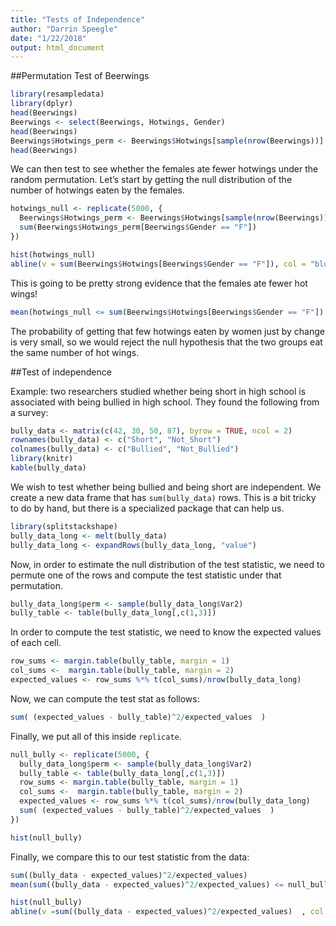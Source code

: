 ```yaml
---
title: "Tests of Independence"
author: "Darrin Speegle"
date: "1/22/2018"
output: html_document
---
```


##Permutation Test of Beerwings

```r
library(resampledata)
library(dplyr)
head(Beerwings)
Beerwings <- select(Beerwings, Hotwings, Gender)
head(Beerwings)
Beerwings$Hotwings_perm <- Beerwings$Hotwings[sample(nrow(Beerwings))]
head(Beerwings)
```
We can then test to see whether the females ate fewer hotwings under the random permutation. Let's start by getting the null distribution of the number of hotwings eaten by the females.

```r
hotwings_null <- replicate(5000, {
  Beerwings$Hotwings_perm <- Beerwings$Hotwings[sample(nrow(Beerwings))]
  sum(Beerwings$Hotwings_perm[Beerwings$Gender == "F"])
})
```

```r
hist(hotwings_null)
abline(v = sum(Beerwings$Hotwings[Beerwings$Gender == "F"]), col = "blue", lty = 2)
```

This is going to be pretty strong evidence that the females ate fewer hot wings!

```r
mean(hotwings_null <= sum(Beerwings$Hotwings[Beerwings$Gender == "F"]) )
```

The probability of getting that few hotwings eaten by women just by change is very small, so we would reject the null hypothesis that the two groups eat the same number of hot wings.

##Test of independence

Example: two researchers studied whether being short in high school is associated with being bullied in high school. They found the following from a survey:

```r
bully_data <- matrix(c(42, 30, 50, 87), byrow = TRUE, ncol = 2)
rownames(bully_data) <- c("Short", "Not_Short")
colnames(bully_data) <- c("Bullied", "Not_Bullied")
library(knitr)
kable(bully_data)
```

We wish to test whether being bullied and being short are independent. We create a new data frame that has `sum(bully_data)` rows. This is a bit tricky to do by hand, but there is a specialized package that can help us.

```r
library(splitstackshape)
bully_data_long <- melt(bully_data)
bully_data_long <- expandRows(bully_data_long, "value")
```

Now, in order to estimate the null distribution of the test statistic, we need to permute one of the rows and compute the test statistic under that permutation. 

```r
bully_data_long$perm <- sample(bully_data_long$Var2)
bully_table <- table(bully_data_long[,c(1,3)])
```

In order to compute the test statistic, we need to know the expected values of each cell.
```r
row_sums <- margin.table(bully_table, margin = 1)
col_sums <-  margin.table(bully_table, margin = 2)
expected_values <- row_sums %*% t(col_sums)/nrow(bully_data_long)
```

Now, we can compute the test stat as follows:
```r
sum( (expected_values - bully_table)^2/expected_values  )
```

Finally, we put all of this inside `replicate`.

```r
null_bully <- replicate(5000, {
  bully_data_long$perm <- sample(bully_data_long$Var2)
  bully_table <- table(bully_data_long[,c(1,3)])
  row_sums <- margin.table(bully_table, margin = 1)
  col_sums <-  margin.table(bully_table, margin = 2)
  expected_values <- row_sums %*% t(col_sums)/nrow(bully_data_long)
  sum( (expected_values - bully_table)^2/expected_values  )
})
```

```r
hist(null_bully)
```

Finally, we compare this to our test statistic from the data:
```r
sum((bully_data - expected_values)^2/expected_values)
mean(sum((bully_data - expected_values)^2/expected_values) <= null_bully)
```


```r
hist(null_bully)
abline(v =sum((bully_data - expected_values)^2/expected_values)  , col = "blue", lty = 2)
```

